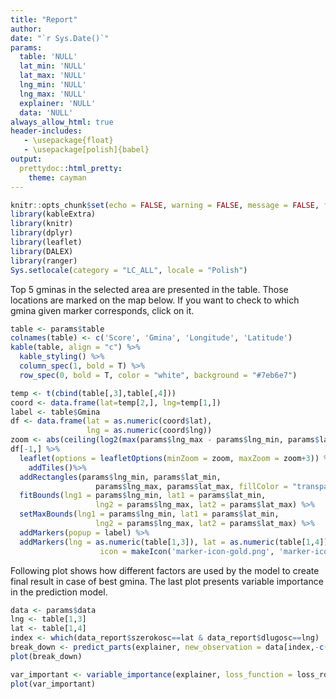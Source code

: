 ```yaml
---
title: "Report"
author: 
date: "`r Sys.Date()`"
params:
  table: 'NULL'
  lat_min: 'NULL' 
  lat_max: 'NULL'
  lng_min: 'NULL'
  lng_max: 'NULL' 
  explainer: 'NULL'
  data: 'NULL'
always_allow_html: true
header-includes:
   - \usepackage{float}
   - \usepackage[polish]{babel}
output:
  prettydoc::html_pretty:
    theme: cayman
---
```


<style>
.leaflet {
    margin: auto;
}
</style>

```r
knitr::opts_chunk$set(echo = FALSE, warning = FALSE, message = FALSE, fig.align = "center")
library(kableExtra)
library(knitr)
library(dplyr)
library(leaflet)
library(DALEX)
library(ranger)
Sys.setlocale(category = "LC_ALL", locale = "Polish")
```

Top 5 gminas in the selected area are presented in the table. Those locations are marked on the map below. If you want to check to which gmina given marker corresponds, click on it.

```r
table <- params$table
colnames(table) <- c('Score', 'Gmina', 'Longitude', 'Latitude')
kable(table, align = "c") %>%
  kable_styling() %>%
  column_spec(1, bold = T) %>%
  row_spec(0, bold = T, color = "white", background = "#7eb6e7")

```

```r
temp <- t(cbind(table[,3],table[,4]))
coord <- data.frame(lat=temp[2,], lng=temp[1,])
label <- table$Gmina
df <- data.frame(lat = as.numeric(coord$lat),
                 lng = as.numeric(coord$lng))
zoom <- abs(ceiling(log2(max(params$lng_max - params$lng_min, params$lat_max - params$lat_min) / 256))) +1
df[-1,] %>%
  leaflet(options = leafletOptions(minZoom = zoom, maxZoom = zoom+3)) %>%
    addTiles()%>%
  addRectangles(params$lng_min, params$lat_min,
                   params$lng_max, params$lat_max, fillColor = "transparent") %>%
  fitBounds(lng1 = params$lng_min, lat1 = params$lat_min,
                   lng2 = params$lng_max, lat2 = params$lat_max) %>%
  setMaxBounds(lng1 = params$lng_min, lat1 = params$lat_min,
                   lng2 = params$lng_max, lat2 = params$lat_max) %>%
  addMarkers(popup = label) %>%
  addMarkers(lng = as.numeric(table[1,3]), lat = as.numeric(table[1,4]), popup = table[1,2], 
                    icon = makeIcon('marker-icon-gold.png', 'marker-icon-2x-gold.png', 25, 40))

```

Following plot shows how different factors are used by the model to create final result in case of best gmina. The last plot presents variable importance in the prediction model.

```r
data <- params$data
lng <- table[1,3]
lat <- table[1,4]
index <- which(data_report$szerokosc==lat & data_report$dlugosc==lng)
break_down <- predict_parts(explainer, new_observation = data[index,-c(1:3)])
plot(break_down)
```


```r
var_important <- variable_importance(explainer, loss_function = loss_root_mean_square)
plot(var_important)
```